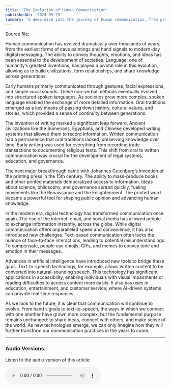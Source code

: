 ```yaml
---
title: 'The Evolution of Human Communication'
publishedAt: '2024-09-29'
summary: 'A deep dive into the journey of human communication, from primitive gestures to modern AI-driven tools like text-to-speech technology.'
---
```


Source file:

Human communication has evolved dramatically over thousands of years, from the earliest forms of cave paintings and hand signals to modern-day digital messaging. The ability to convey thoughts, emotions, and ideas has been essential to the development of societies. Language, one of humanity’s greatest inventions, has played a pivotal role in this evolution, allowing us to build civilizations, form relationships, and share knowledge across generations. 

Early humans primarily communicated through gestures, facial expressions, and simple vocal sounds. These non-verbal methods eventually evolved into structured spoken languages. As societies grew more complex, spoken language enabled the exchange of more detailed information. Oral traditions emerged as a key means of passing down history, cultural values, and stories, which provided a sense of continuity between generations.

The invention of writing marked a significant leap forward. Ancient civilizations like the Sumerians, Egyptians, and Chinese developed writing systems that allowed them to record information. Written communication had a permanence that oral traditions lacked, preserving knowledge over time. Early writing was used for everything from recording trade transactions to documenting religious texts. This shift from oral to written communication was crucial for the development of legal systems, education, and governance.

The next major breakthrough came with Johannes Gutenberg’s invention of the printing press in the 15th century. The ability to mass-produce books and other printed materials democratized access to information. Ideas about science, philosophy, and governance spread quickly, fueling movements like the Renaissance and the Enlightenment. The printed word became a powerful tool for shaping public opinion and advancing human knowledge.

In the modern era, digital technology has transformed communication once again. The rise of the internet, email, and social media has allowed people to exchange information instantly, across the globe. While digital communication offers unparalleled speed and convenience, it has also introduced new challenges. Text-based communication often lacks the nuance of face-to-face interactions, leading to potential misunderstandings. To compensate, people use emojis, GIFs, and memes to convey tone and emotion in their messages.

Advances in artificial intelligence have introduced new tools to bridge these gaps. Text-to-speech technology, for example, allows written content to be converted into natural-sounding speech. This technology has significant applications in accessibility, enabling individuals with visual impairments or reading difficulties to access content more easily. It also has uses in education, entertainment, and customer service, where AI-driven systems can provide real-time responses.

As we look to the future, it is clear that communication will continue to evolve. From hand signals to text-to-speech, the ways in which we connect with one another have grown more complex, but the fundamental purpose remains unchanged: to share ideas, connect with others, and make sense of the world. As new technologies emerge, we can only imagine how they will further transform our communication practices in the years to come.

---

### Audio Versions

Listen to the audio version of this article:

<audio controls>
  <source src="The_Evolution_of_Human_Communication_Human_inferred_brian.mp3" type="audio/mpeg">
  Your browser does not support the audio element.
</audio>
